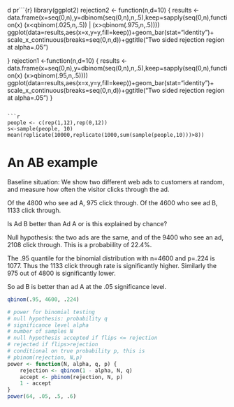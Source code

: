 d pr```{r}
library(ggplot2)
rejection2 <- function(n,d=10) {
    results <- data.frame(x=seq(0,n),y=dbinom(seq(0,n),n,.5),keep=sapply(seq(0,n),function(x) (x<qbinom(.025,n,.5)) | (x>qbinom(.975,n,.5))))
    ggplot(data=results,aes(x=x,y=y,fill=keep))+geom_bar(stat="identity")+
    scale_x_continuous(breaks=seq(0,n,d))+ggtitle("Two sided rejection region at alpha=.05")

}
rejection1 <-function(n,d=10) {
    results <- data.frame(x=seq(0,n),y=dbinom(seq(0,n),n,.5),keep=sapply(seq(0,n),function(x) (x>qbinom(.95,n,.5))))
    ggplot(data=results,aes(x=x,y=y,fill=keep))+geom_bar(stat="identity")+
    scale_x_continuous(breaks=seq(0,n,d))+ggtitle("Two sided rejection region at alpha=.05")
}
```

```r
people <- c(rep(1,12),rep(0,12))
s<-sample(people, 10)
mean(replicate(10000,replicate(1000,sum(sample(people,10)))>8))
```


# An AB example

Baseline situation: We show two different web ads to customers at random, and measure
how often the visitor clicks through the ad.

Of the 4800 who see ad A, 975 click through.
Of the 4600 who see ad B, 1133 click through.

Is Ad B better than Ad A or is this explained by chance?

Null hypothesis: the two ads are the same, and of the 9400 who see an ad, 2108 click through.
This is a probabiility of 22.4%.

The .95 quantile for the binomial distribution with n=4600 and p=.224 is 1077.  Thus the 1133 click through
rate is significantly higher.  Similarly the 975 out of 4800 is significantly lower.

So ad B is better than ad A at the .05 significance level.








```r
qbinom(.95, 4600, .224)
```

```r
# power for binomial testing
# null hypothesis: probability q
# significance level alpha
# number of samples N
# null hypothesis accepted if flips <= rejection
# rejected if flips>rejection
# conditional on true probability p, this is
# pbinom(rejection, N,p)
power <- function(N, alpha, q, p) {
    rejection <- qbinom(1 - alpha, N, q)
    accept <- pbinom(rejection, N, p)
    1 - accept
}
power(64, .05, .5, .6)
```

